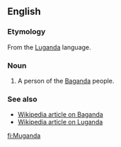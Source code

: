 ==English==

===Etymology===
From the [[Luganda]] language.

===Noun===
{{en-noun|?}}
{{attention|en|check that this is correct}}
# A person of the [[Baganda]] people.

===See also===
* [[w:Buganda|Wikipedia article on Baganda]]
* [[w:Luganda|Wikipedia article on Luganda]]

[[fi:Muganda]]
